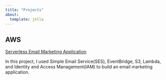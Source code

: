 ```yaml
---
title: "Projects"
about:
  template: jolla
---
```


## AWS

[Serverless Email Marketing Application](project-email-marketing-app.qmd)

In this project, I used Simple Email Service(SES), EventBridge, S3, Lambda, and Identity and Access Management(IAM) to build an email marketing application.
